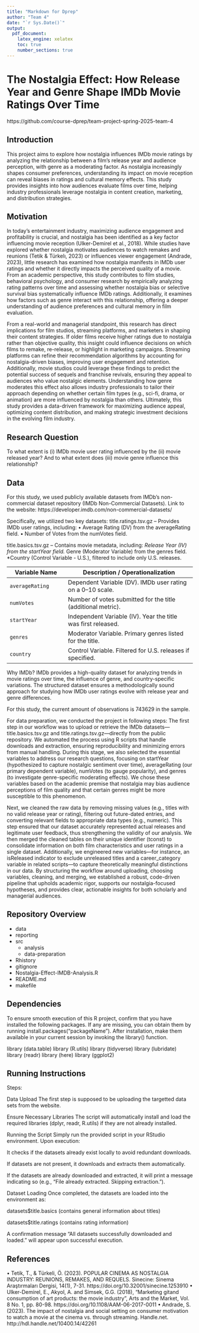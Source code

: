 ```yaml
---
title: "Markdown for Dprep"
author: "Team 4"
date: "`r Sys.Date()`"
output:
  pdf_document:
    latex_engine: xelatex
    toc: true
    number_sections: true
---
```

# The Nostalgia Effect: How Release Year and Genre Shape IMDb Movie Ratings Over Time

https://github.com/course-dprep/team-project-spring-2025-team-4

## Introduction 
This project aims to explore how nostalgia influences IMDb movie ratings by analyzing the relationship between a film’s release year and audience perception, with genre as a moderating factor. As nostalgia increasingly shapes consumer preferences, understanding its impact on movie reception can reveal biases in ratings and cultural memory effects. This study provides insights into how audiences evaluate films over time, helping industry professionals leverage nostalgia in content creation, marketing, and distribution strategies.

## Motivation
In today’s entertainment industry, maximizing audience engagement and profitability is crucial, and nostalgia has been identified as a key factor influencing movie reception (Ulker-Demirel et al., 2018). While studies have explored whether nostalgia motivates audiences to watch remakes and reunions (Tetik & Türkelı, 2023) or influences viewer engagement (Andrade, 2023), little research has examined how nostalgia manifests in IMDb user ratings and whether it directly impacts the perceived quality of a movie. From an academic perspective, this study contributes to film studies, behavioral psychology, and consumer research by empirically analyzing rating patterns over time and assessing whether nostalgia bias or selective survival bias systematically influence IMDb ratings. Additionally, it examines how factors such as genre interact with this relationship, offering a deeper understanding of audience preferences and cultural memory in film evaluation.

From a real-world and managerial standpoint, this research has direct implications for film studios, streaming platforms, and marketers in shaping their content strategies. If older films receive higher ratings due to nostalgia rather than objective quality, this insight could influence decisions on which films to remake, re-release, or highlight in marketing campaigns. Streaming platforms can refine their recommendation algorithms by accounting for nostalgia-driven biases, improving user engagement and retention. Additionally, movie studios could leverage these findings to predict the potential success of sequels and franchise revivals, ensuring they appeal to audiences who value nostalgic elements. Understanding how genre moderates this effect also allows industry professionals to tailor their approach depending on whether certain film types (e.g., sci-fi, drama, or animation) are more influenced by nostalgia than others. Ultimately, this study provides a data-driven framework for maximizing audience appeal, optimizing content distribution, and making strategic investment decisions in the evolving film industry.


## Research Question
To what extent is (i)  IMDb movie user rating influenced by the (ii) movie released year? And to what extent does (iii) movie genre influence this relationship?

## Data

For this study, we used publicly available datasets from IMDb’s non-commercial dataset repository (IMDb Non-Commercial Datasets). 
Link to the website: https://developer.imdb.com/non-commercial-datasets/ 

Specifically, we utilized two key datasets: 
title.ratings.tsv.gz – Provides IMDb user ratings, including: 
•⁠  ⁠Average Rating (DV) from the averageRating field. 
•⁠  ⁠Number of Votes from the numVotes field. 

title.basics.tsv.gz – Contains movie metadata, including: 
*Release Year (IV) from the startYear field. 
*Genre (Moderator Variable) from the genres field. 
*Country (Control Variable - U.S.), filtered to include only U.S. releases. 

| Variable Name  | Description / Operationalization |
|---------------|--------------------------------|
| `averageRating` | Dependent Variable (DV). IMDb user rating on a 0–10 scale. |
| `numVotes` | Number of votes submitted for the title (additional metric). |
| `startYear` | Independent Variable (IV). Year the title was first released. |
| `genres` | Moderator Variable. Primary genres listed for the title. |
| `country` | Control Variable. Filtered for U.S. releases if specified. |

Why IMDb? 
IMDb provides a high-quality dataset for analyzing trends in movie ratings over time, the influence of genre, and country-specific variations. The structured dataset ensures a methodologically sound approach for studying how IMDb user ratings evolve with release year and genre differences.

For this study, the current amount of observations is 743629 in the sample.

For data preparation, we conducted the project in following steps: 
The first step in our workflow was to upload or retrieve the IMDb datasets—title.basics.tsv.gz and title.ratings.tsv.gz—directly from the public repository. We automated the process using R scripts that handle downloads and extraction, ensuring reproducibility and minimizing errors from manual handling. During this stage, we also selected the essential variables to address our research questions, focusing on startYear (hypothesized to capture nostalgic sentiment over time), averageRating (our primary dependent variable), numVotes (to gauge popularity), and genres (to investigate genre-specific moderating effects). We chose these variables based on the academic premise that nostalgia may bias audience perceptions of film quality and that certain genres might be more susceptible to this phenomenon.

Next, we cleaned the raw data by removing missing values (e.g., titles with no valid release year or rating), filtering out future-dated entries, and converting relevant fields to appropriate data types (e.g., numeric). This step ensured that our dataset accurately represented actual releases and legitimate user feedback, thus strengthening the validity of our analysis. We then merged the cleaned tables on their unique identifier (tconst) to consolidate information on both film characteristics and user ratings in a single dataset. Additionally, we engineered new variables—for instance, an isReleased indicator to exclude unreleased titles and a career_category variable in related scripts—to capture theoretically meaningful distinctions in our data. By structuring the workflow around uploading, choosing variables, cleaning, and merging, we established a robust, code-driven pipeline that upholds academic rigor, supports our nostalgia-focused hypotheses, and provides clear, actionable insights for both scholarly and managerial audiences.

## Repository Overview

- data
- reporting
- src
  - analysis
  - data-preparation
- Rhistory
- gitignore
- Nostalgia-Effect-IMDB-Analysis.R
- README.md
- makefile

## Dependencies 

To ensure smooth execution of this R project, confirm that you have installed the following packages. If any are missing, you can obtain them by running install.packages("packageName"). After installation, make them available in your current session by invoking the library() function.

library (data.table) 
library (R.utils)
library (tidyverse)
library (lubridate)
library (readr)
library (here)
library (ggplot2)

## Running Instructions 

Steps:

Data Upload
The first step is supposed to be uploading the targetted data sets from the website.

Ensure Necessary Libraries
The script will automatically install and load the required libraries (dplyr, readr, R.utils) if they are not already installed.

Running the Script
Simply run the provided script in your RStudio environment. Upon execution:

It checks if the datasets already exist locally to avoid redundant downloads.

If datasets are not present, it downloads and extracts them automatically.

If the datasets are already downloaded and extracted, it will print a message indicating so (e.g., "File already extracted. Skipping extraction.").

Dataset Loading
Once completed, the datasets are loaded into the environment as:

datasets$title.basics (contains general information about titles)

datasets$title.ratings (contains rating information)

A confirmation message "All datasets successfully downloaded and loaded." will appear upon successful execution.



## References
•⁠  ⁠Tetik, T., & Türkeli, Ö. (2023). POPULAR CINEMA AS NOSTALGIA INDUSTRY: REUNIONS, REMAKES, AND REQUELS. Sinecine: Sinema Araştırmaları Dergisi, 14(1), 7-31. https://doi.org/10.32001/sinecine.1253910 
•⁠  ⁠Ulker-Demirel, E., Akyol, A. and Simsek, G.G. (2018), "Marketing gitand consumption of art products: the movie industry", Arts and the Market, Vol. 8 No. 1, pp. 80-98. https://doi.org/10.1108/AAM-06-2017-0011 
•⁠  ⁠Andrade, S. (2023). The impact of nostalgia and social setting on consumer motivation to watch a movie at the cinema vs. through streaming. Handle.net. http://hdl.handle.net/10400.14/42261

